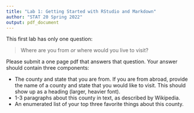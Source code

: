 ```yaml
---
title: "Lab 1: Getting Started with RStudio and Markdown"
author: "STAT 20 Spring 2022"
output: pdf_document
---
```


This first lab has only one question:

> Where are you from *or* where would you live to visit?

Please submit a one page pdf that answers that question. Your answer should contain three components:

- The county and state that you are from. If you are from abroad, provide the name of a county and state that you would like to visit. This should show up as a heading (larger, heavier font).
- 1-3 paragraphs about this county in text, as described by Wikipedia.
- An enumerated list of your top three favorite things about this county.
